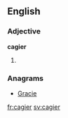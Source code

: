 ==English==

===Adjective===
'''cagier'''

# {{en-comparative of|cagy}}

===Anagrams===
* [[Gracie#English|Gracie]]

[[fr:cagier]]
[[sv:cagier]]